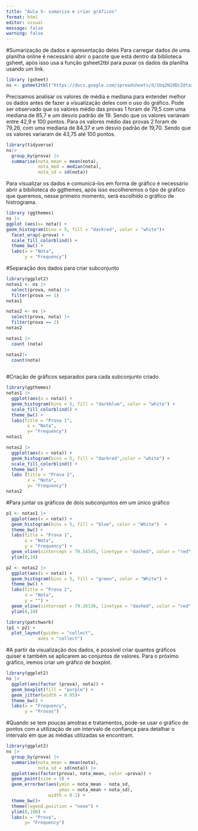 ```yaml
---
title: "Aula 5- sumariza e criar gráficos"
format: html
editor: visual
message: false
warning: false
---
```


#Sumarização de dados e apresentação deles Para carregar dados de uma planilha online é necessário abrir o pacote que está dentro da biblioteca gsheet, após isso usa a função gsheet2tbl para puxar os dados da planilha usando um link.

```r
library (gsheet)
ns <- gsheet2tbl("https://docs.google.com/spreadsheets/d/1bq2N19DcZdtax2fQW9OHSGMR0X2__Z9T/edit#gid=1092065531")

```

Precisamos analisar os valores de média e mediana para entender melhor os dados antes de fazer a visualização deles com o uso do gráfico. Pode ser observado que os valores médio das provas 1 foram de 79,5 com uma mediana de 85,7 e um desvio padrão de 19. Sendo que os valores variavam entre 42,9 e 100 pontos. Para os valores médio das provas 2 foram de 79,26, com uma mediana de 84,37 e um desvio padrão de 19,70. Sendo que os valores variaram de 43,75 até 100 pontos.

```r
library(tidyverse)
ns|>
  group_by(prova) |> 
  summarise(nota_mean = mean(nota),
            nota_med = median(nota),
            nota_sd = sd(nota))
```

Para visualizar os dados e comunicá-los em forma de gráfico é necessário abrir a bibilioteca do ggthemes, após isso escolheremos o tipo de gráfico que queremos, nesse primeiro momento, será escolhido o gráfico de histrograma.

```r
library (ggthemes)
ns |>
ggplot (aes(x= nota)) +
geom_histogram(bins = 5, fill = "darkred", color = "white")+
  facet_wrap(~prova) +
  scale_fill_colorblind() +
  theme_bw() +
  labs(x = "Nota",
       y = "Frequency")
```

#Separação dos dados para criar subconjunto

```r
library(ggplot2)
notas1 <- ns |>
  select(prova, nota) |>
  filter(prova == 1)
notas1

notas2 <- ns |>
  select(prova, nota) |>
  filter(prova == 2)
notas2

notas1 |>
  count (nota)

notas2|>
  count(nota)
  
```

#Criação de gráficos separados para cada subconjunto criado

```r
library(ggthemes)
notas1 |>
  ggplot(aes(x = nota)) +
  geom_histogram(bins = 5, fill = "darkblue", color = "white") +
  scale_fill_colorblind() +
  theme_bw() +
  labs(title = "Prova 1", 
        x = "Nota", 
        y= "Frequency")
notas1

notas2 |>
  ggplot(aes(x = nota)) +
  geom_histogram(bins = 5, fill = "darkred",color = "white") +
  scale_fill_colorblind() +
  theme_bw() +
  labs (title = "Prova 2",
        x = "Nota", 
        y= "Frequency")
notas2

```

#Para juntar os gráficos de dois subconjuntos em um único gráfico

```r
p1 <- notas1 |>
  ggplot(aes(x = nota)) +
  geom_histogram(bins = 5, fill = "blue", color = "White")  +
  theme_bw() +
  labs(title = "Prova 1", 
       x = "Nota", 
       y = "Frequency") +
  geom_vline(xintercept = 79.54545, linetype = "dashed", color = "red", size = 1) +
  ylim(0,10)

p2 <- notas2 |> 
  ggplot(aes(x = nota)) +
  geom_histogram(bins = 5, fill = "green", color = "White") + 
  theme_bw() +
  labs(title = "Prova 2",
       x = "Nota",
       y = "") +
  geom_vline(xintercept = 79.26136, linetype = "dashed", color = "red", size = 1) +
  ylim(0,10)

library(patchwork)
(p1 + p2) +
  plot_layout(guides = "collect",
            axes = "collect") 
```

#A partir da visualização dos dados, é possível criar quantos gráficos quiser e também se aplicarem ao conjuntos de valores. Para o próximo gráfico, iremos criar um gráfico de boxplot.

```r
library(ggplot2)
ns |> 
  ggplot(aes(factor (prova), nota)) + 
  geom_boxplot(fill = "purple") +
  geom_jitter(width = 0.05)+
  theme_bw() +
  labs(x = "Frequency",
       y = "Provas")
```

#Quando se tem poucas amotras e tratamentos, pode-se usar o gráfico de pontos com a utilização de um intervalo de confiança para detalhar o intervalo em que as médias utilizadas se encontram.

```r
library(ggplot2)
ns |>
  group_by(prova) |>
  summarise(nota_mean = mean(nota),
            nota_sd = sd(nota)) |>
  ggplot(aes(factor(prova), nota_mean, color =prova)) +
  geom_point(size = 3) +
  geom_errorbar(aes(ymin = nota_mean - nota_sd, 
                    ymax = nota_mean + nota_sd),
                width = 0.1) +
  theme_bw()+
  theme(legend.position = "none") +
  ylim(0,100) +
  labs(x = "Prova",
       y= "Frequency")
```
